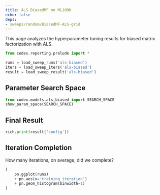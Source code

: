 ```yaml
---
title: ALS BiasedMF on ML100K
echo: false
deps:
- sweeps/random/BiasedMF-ALS-grid
---
```


This page analyzes the hyperparameter tuning results for biased matrix
factorization with ALS.

```python
from codex.reporting.prelude import *
```

```python
runs = load_sweep_runs('als-biased')
iters = load_sweep_iters('als-biased')
result = load_sweep_result('als-biased')
```

## Parameter Search Space

```python
from codex.models.als_biased import SEARCH_SPACE
show_param_space(SEARCH_SPACE)
```

## Final Result

```python
rich.print(result['config'])
```

## Iteration Completion

How many iterations, on average, did we complete?

```python
(
    pn.ggplot(runs)
    + pn.aes(x='training_iteration')
    + pn.geom_histogram(binwidth=1)
)
```
